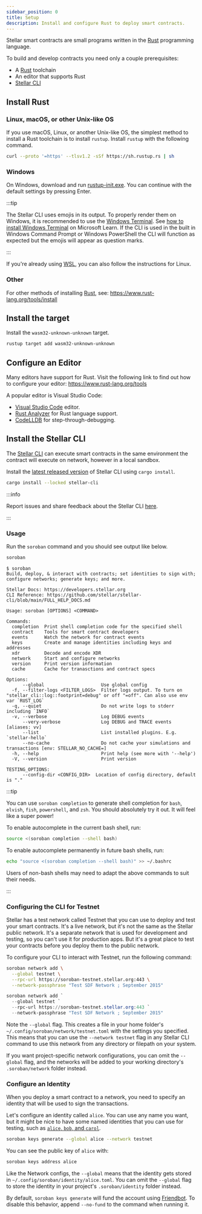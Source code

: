 ```yaml
---
sidebar_position: 0
title: Setup
description: Install and configure Rust to deploy smart contracts.
---
```


<head>
  <title>Install and configure Rust to deploy smart contracts.</title>
  <meta charSet="utf-8" />
  <meta
    property="og:title"
    content="Install and configure Rust to deploy smart contracts."
  />
  <meta
    property="og:description"
    content="Get setup to write, deploy, and invoke your first Rust smart contract by installing Rust, installing a target, configuring an editor, and installing a CLI."
  />
</head>


Stellar smart contracts are small programs written in the [Rust] programming language.

To build and develop contracts you need only a couple prerequisites:

- A [Rust] toolchain
- An editor that supports Rust
- [Stellar CLI]

## Install Rust

### Linux, macOS, or other Unix-like OS

If you use macOS, Linux, or another Unix-like OS, the simplest method to install a Rust toolchain is to install `rustup`. Install `rustup` with the following command.

```sh
curl --proto '=https' --tlsv1.2 -sSf https://sh.rustup.rs | sh
```

### Windows

On Windows, download and run [rustup-init.exe](https://static.rust-lang.org/rustup/dist/i686-pc-windows-gnu/rustup-init.exe). You can continue with the default settings by pressing Enter.

:::tip

The Stellar CLI uses emojis in its output. To properly render them on Windows, it is recommended to use the [Windows Terminal](https://learn.microsoft.com/en-us/windows/terminal/). See [how to install Windows Terminal](https://learn.microsoft.com/en-us/windows/terminal/install) on Microsoft Learn. If the CLI is used in the built in Windows Command Prompt or Windows PowerShell the CLI will function as expected but the emojis will appear as question marks.

:::

If you're already using [WSL](https://learn.microsoft.com/en-us/windows/wsl/install), you can also follow the instructions for Linux.

### Other

For other methods of installing [Rust], see: https://www.rust-lang.org/tools/install

## Install the target

Install the `wasm32-unknown-unknown` target.

```sh
rustup target add wasm32-unknown-unknown
```

## Configure an Editor

Many editors have support for Rust. Visit the following link to find out how to configure your editor: https://www.rust-lang.org/tools

A popular editor is Visual Studio Code:

- [Visual Studio Code] editor.
- [Rust Analyzer] for Rust language support.
- [CodeLLDB] for step-through-debugging.

[visual studio code]: https://code.visualstudio.com
[rust analyzer]: https://marketplace.visualstudio.com/items?itemName=rust-lang.rust-analyzer
[codelldb]: https://marketplace.visualstudio.com/items?itemName=vadimcn.vscode-lldb

## Install the Stellar CLI

The [Stellar CLI](https://github.com/stellar/stellar-cli) can execute smart contracts in the same environment the contract will execute on network, however in a local sandbox.

Install the [latest released version](https://github.com/stellar/stellar-cli/releases) of Stellar CLI using `cargo install`.

```sh
cargo install --locked stellar-cli
```

:::info

Report issues and share feedback about the Stellar CLI [here](https://github.com/stellar/stellar-cli/issues/new/choose).

:::

### Usage

Run the `soroban` command and you should see output like below.

```sh
soroban
```

```console
$ soroban
Build, deploy, & interact with contracts; set identities to sign with; configure networks; generate keys; and more.

Stellar Docs: https://developers.stellar.org
CLI Reference: https://github.com/stellar/stellar-cli/blob/main/FULL_HELP_DOCS.md

Usage: soroban [OPTIONS] <COMMAND>

Commands:
  completion  Print shell completion code for the specified shell
  contract    Tools for smart contract developers
  events      Watch the network for contract events
  keys        Create and manage identities including keys and addresses
  xdr         Decode and encode XDR
  network     Start and configure networks
  version     Print version information
  cache       Cache for tranasctions and contract specs

Options:
      --global                     Use global config
  -f, --filter-logs <FILTER_LOGS>  Filter logs output. To turn on "stellar_cli::log::footprint=debug" or off "=off". Can also use env var `RUST_LOG`
  -q, --quiet                      Do not write logs to stderr including `INFO`
  -v, --verbose                    Log DEBUG events
      --very-verbose               Log DEBUG and TRACE events [aliases: vv]
      --list                       List installed plugins. E.g. `stellar-hello`
      --no-cache                   Do not cache your simulations and transactions [env: STELLAR_NO_CACHE=]
  -h, --help                       Print help (see more with '--help')
  -V, --version                    Print version

TESTING_OPTIONS:
      --config-dir <CONFIG_DIR>  Location of config directory, default is "."
```

:::tip

You can use `soroban completion` to generate shell completion for `bash`, `elvish`, `fish`, `powershell`, and `zsh`. You should absolutely try it out. It will feel like a super power!

To enable autocomplete in the current bash shell, run:

```sh
source <(soroban completion --shell bash)
```

To enable autocomplete permanently in future bash shells, run:

```sh
echo "source <(soroban completion --shell bash)" >> ~/.bashrc
```

Users of non-bash shells may need to adapt the above commands to suit their needs.

:::

### Configuring the CLI for Testnet

Stellar has a test network called Testnet that you can use to deploy and test your smart contracts. It's a live network, but it's not the same as the Stellar public network. It's a separate network that is used for development and testing, so you can't use it for production apps. But it's a great place to test your contracts before you deploy them to the public network.

To configure your CLI to interact with Testnet, run the following command:

<Tabs groupId="platform" defaultValue={getPlatform()}>

<TabItem value="unix" label="macOS/Linux">

```sh
soroban network add \
  --global testnet \
  --rpc-url https://soroban-testnet.stellar.org:443 \
  --network-passphrase "Test SDF Network ; September 2015"
```

</TabItem>

<TabItem value="windows" label="Windows (PowerShell)">

```powershell
soroban network add `
  --global testnet `
  --rpc-url https://soroban-testnet.stellar.org:443 `
  --network-passphrase "Test SDF Network ; September 2015"
```

</TabItem>

</Tabs>

Note the `--global` flag. This creates a file in your home folder's `~/.config/soroban/network/testnet.toml` with the settings you specified. This means that you can use the `--network testnet` flag in any Stellar CLI command to use this network from any directory or filepath on your system.

If you want project-specific network configurations, you can omit the `--global` flag, and the networks will be added to your working directory's `.soroban/network` folder instead.

### Configure an Identity

When you deploy a smart contract to a network, you need to specify an identity that will be used to sign the transactions.

Let's configure an identity called `alice`. You can use any name you want, but it might be nice to have some named identities that you can use for testing, such as [`alice`, `bob`, and `carol`](https://en.wikipedia.org/wiki/Alice_and_Bob).

```sh
soroban keys generate --global alice --network testnet
```

You can see the public key of `alice` with:

```sh
soroban keys address alice
```

Like the Network configs, the `--global` means that the identity gets stored in `~/.config/soroban/identity/alice.toml`. You can omit the `--global` flag to store the identity in your project's `.soroban/identity` folder instead.

By default, `soroban keys generate` will fund the account using [Friendbot](https://developers.stellar.org/docs/fundamentals-and-concepts/testnet-and-pubnet#friendbot). To disable this behavior, append `--no-fund` to the command when running it.

[rust]: https://www.rust-lang.org/
[stellar cli]: setup.mdx#install-the-stellar-cli
